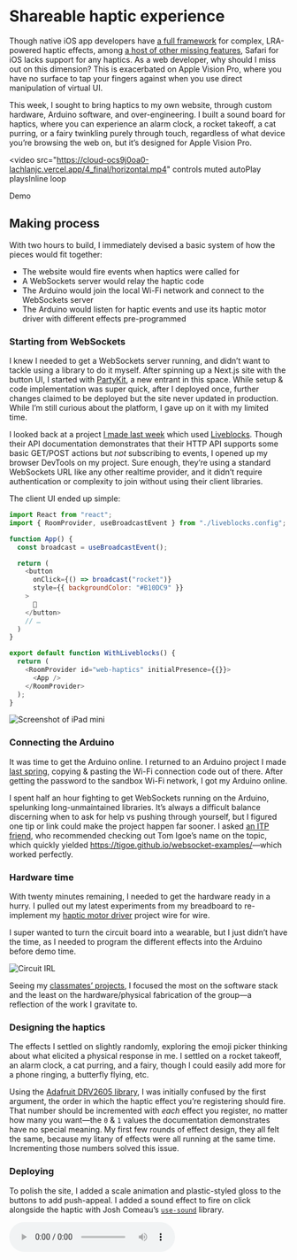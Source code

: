 # Shareable haptic experience

Though native iOS app developers have [a full framework](https://developer.apple.com/documentation/corehaptics/) for complex, LRA-powered haptic effects, among [a host of other missing features](https://app.campsite.co/campsite/p/notes/rengvq2txami), Safari for iOS lacks support for any haptics. As a web developer, why should I miss out on this dimension? This is exacerbated on Apple Vision Pro, where you have no surface to tap your fingers against when you use direct manipulation of virtual UI.

This week, I sought to bring haptics to my own website, through custom hardware, Arduino software, and over-engineering. I built a sound board for haptics, where you can experience an alarm clock, a rocket takeoff, a cat purring, or a fairy twinkling purely through touch, regardless of what device you’re browsing the web on, but it’s designed for Apple Vision Pro.

<video
  src="https://cloud-ocs9j0oa0-lachlanjc.vercel.app/4_final/horizontal.mp4"
  controls
  muted
  autoPlay
  playsInline
  loop
>
  Demo
</video>

## Making process

With two hours to build, I immediately devised a basic system of how the pieces would fit together:

- The website would fire events when haptics were called for
- A WebSockets server would relay the haptic code
- The Arduino would join the local Wi-Fi network and connect to the WebSockets server
- The Arduino would listen for haptic events and use its haptic motor driver with different effects pre-programmed

### Starting from WebSockets

I knew I needed to get a WebSockets server running, and didn’t want to tackle using a library to do it myself. After spinning up a Next.js site with the button UI, I started with [PartyKit](https://www.partykit.io/), a new entrant in this space. While setup & code implementation was super quick, after I deployed once, further changes claimed to be deployed but the site never updated in production. While I’m still curious about the platform, I gave up on it with my limited time.

I looked back at a project [I made last week](https://edu.lachlanjc.com/2024-02-21_shm_week_4_shareable) which used [Liveblocks](https://liveblocks.io/). Though their API documentation demonstrates that their HTTP API supports some basic GET/POST actions but *not* subscribing to events, I opened up my browser DevTools on my project. Sure enough, they’re using a standard WebSockets URL like any other realtime provider, and it didn’t require authentication or complexity to join without using their client libraries.

The client UI ended up simple:

```js
import React from "react";
import { RoomProvider, useBroadcastEvent } from "./liveblocks.config";

function App() {
  const broadcast = useBroadcastEvent();

  return (
    <button
      onClick={() => broadcast("rocket")}
      style={{ backgroundColor: "#B10DC9" }}
    >
      🚀
    </button>
    // …
  )
}

export default function WithLiveblocks() {
  return (
    <RoomProvider id="web-haptics" initialPresence={{}}>
      <App />
    </RoomProvider>
  );
}
```

![Screenshot of iPad mini](https://cloud-ocs9j0oa0-lachlanjc.vercel.app/4_final/ipad.png)

### Connecting the Arduino

It was time to get the Arduino online. I returned to an Arduino project I made [last spring](https://edu.lachlanjc.com/2023-05-04_nrg_solar_project), copying & pasting the Wi-Fi connection code out of there. After getting the password to the sandbox Wi-Fi network, I got my Arduino online.

I spent half an hour fighting to get WebSockets running on the Arduino, spelunking long-unmaintained libraries. It’s always a difficult balance discerning when to ask for help vs pushing through yourself, but I figured one tip or link could make the project happen far sooner. I asked [an ITP friend](https://www.instagram.com/joshjoshjoshdotnet), who recommended checking out Tom Igoe’s name on the topic, which quickly yielded <https://tigoe.github.io/websocket-examples/>—which worked perfectly.

### Hardware time

With twenty minutes remaining, I needed to get the hardware ready in a hurry. I pulled out my latest experiments from my breadboard to re-implement my [haptic motor driver](/2024-02-24_hap_hello_vibrating_motors#project-2-haptic-motor-driver) project wire for wire.

I super wanted to turn the circuit board into a wearable, but I just didn’t have the time, as I needed to program the different effects into the Arduino before demo time.

![Circuit IRL](https://cloud-ocs9j0oa0-lachlanjc.vercel.app/2_driver/circuit.jpeg)

Seeing my [classmates’ projects](https://www.threads.net/@lachlan.jc/post/C3yEQ9yJ7Z1), I focused the most on the software stack and the least on the hardware/physical fabrication of the group—a reflection of the work I gravitate to.

### Designing the haptics

The effects I settled on slightly randomly, exploring the emoji picker thinking about what elicited a physical response in me. I settled on a rocket takeoff, an alarm clock, a cat purring, and a fairy, though I could easily add more for a phone ringing, a butterfly flying, etc.

Using the [Adafruit DRV2605 library](https://github.com/adafruit/Adafruit_DRV2605_Library), I was initially confused by the first argument, the order in which the haptic effect you’re registering should fire. That number should be incremented with _each_ effect you register, no matter how many you want—the `0` & `1` values the documentation demonstrates have no special meaning. My first few rounds of effect design, they all felt the same, because my litany of effects were all running at the same time. Incrementing those numbers solved this issue.

### Deploying

To polish the site, I added a scale animation and plastic-styled gloss to the buttons to add push-appeal. I added a sound effect to fire on click alongside the haptic with Josh Comeau’s [`use-sound`](https://github.com/joshwcomeau/use-sound) library.

<audio controls src="https://web-haptics.vercel.app/bite.mp3" />

The Next.js configuration seemed overly complex for a client-only, 4-button UI, so I took the opportunity to try vanilla [Vite](https://vitejs.dev/). Migrating all the pieces together took a surprisingly long time to get set up, but it’s now substantially less code. It’s super fast to get the codebase running thanks to [Bun + Vite](https://bun.sh/guides/ecosystem/vite), and I deployed it on [Vercel](https://vercel.com).

---

The codebase is all open source on GitHub: <https://github.com/lachlanjc/web-haptics> including [the final Arduino code](https://github.com/lachlanjc/web-haptics/blob/main/arduino.ino).
